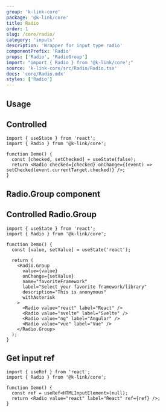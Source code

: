 ```yaml
---
group: 'k-link-core'
package: '@k-link/core'
title: Radio
order: 1
slug: /core/radio/
category: 'inputs'
description: 'Wrapper for input type radio'
componentPrefix: 'Radio'
props: ['Radio', 'RadioGroup']
import: "import { Radio } from '@k-link/core';"
source: 'k-link-core/src/Radio/Radio.tsx'
docs: 'core/Radio.mdx'
styles: ['Radio']
---
```



## Usage

<Demo data={RadioDemos.configurator} />

## Controlled

```tsx
import { useState } from 'react';
import { Radio } from '@k-link/core';

function Demo() {
  const [checked, setChecked] = useState(false);
  return <Radio checked={checked} onChange={(event) => setChecked(event.currentTarget.checked)} />;
}
```

## Radio.Group component

<Demo data={RadioDemos.groupConfigurator} />

## Controlled Radio.Group

```tsx
import { useState } from 'react';
import { Radio } from '@k-link/core';

function Demo() {
  const [value, setValue] = useState('react');

  return (
    <Radio.Group
      value={value}
      onChange={setValue}
      name="favoriteFramework"
      label="Select your favorite framework/library"
      description="This is anonymous"
      withAsterisk
    >
      <Radio value="react" label="React" />
      <Radio value="svelte" label="Svelte" />
      <Radio value="ng" label="Angular" />
      <Radio value="vue" label="Vue" />
    </Radio.Group>
  );
}
```

## Get input ref

```tsx
import { useRef } from 'react';
import { Radio } from '@k-link/core';

function Demo() {
  const ref = useRef<HTMLInputElement>(null);
  return <Radio value="react" label="React" ref={ref} />;
}
```
